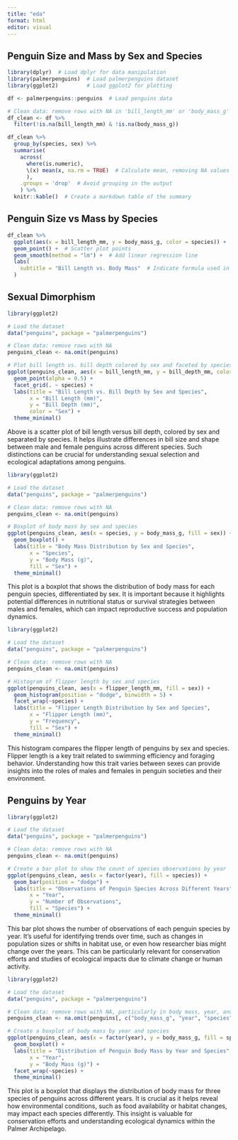 ```yaml
---
title: "eda"
format: html
editor: visual
---
```


## Penguin Size and Mass by Sex and Species

```r
library(dplyr)  # Load dplyr for data manipulation
library(palmerpenguins)  # Load palmerpenguins dataset
library(ggplot2)         # Load ggplot2 for plotting

df <- palmerpenguins::penguins  # Load penguins data
```

```r
# Clean data: remove rows with NA in 'bill_length_mm' or 'body_mass_g'
df_clean <- df %>%
  filter(!is.na(bill_length_mm) & !is.na(body_mass_g))

df_clean %>%
  group_by(species, sex) %>%
  summarise(
    across(
      where(is.numeric), 
      \(x) mean(x, na.rm = TRUE)  # Calculate mean, removing NA values
      ),
    .groups = 'drop'  # Avoid grouping in the output
    ) %>%
  knitr::kable()  # Create a markdown table of the summary
```

## Penguin Size vs Mass by Species

```r
df_clean %>%
  ggplot(aes(x = bill_length_mm, y = body_mass_g, color = species)) +
  geom_point() +  # Scatter plot points
  geom_smooth(method = "lm") +  # Add linear regression line
  labs(
    subtitle = "Bill Length vs. Body Mass"  # Indicate formula used in plot subtitle
  )
```

## Sexual Dimorphism

```r
library(ggplot2)

# Load the dataset
data("penguins", package = "palmerpenguins")

# Clean data: remove rows with NA
penguins_clean <- na.omit(penguins)

# Plot bill length vs. bill depth colored by sex and faceted by species
ggplot(penguins_clean, aes(x = bill_length_mm, y = bill_depth_mm, color = sex)) +
  geom_point(alpha = 0.5) +
  facet_grid(. ~ species) +
  labs(title = "Bill Length vs. Bill Depth by Sex and Species",
       x = "Bill Length (mm)",
       y = "Bill Depth (mm)",
       color = "Sex") +
  theme_minimal()

```

Above is a scatter plot of bill length versus bill depth, colored by sex and separated by species. It helps illustrate differences in bill size and shape between male and female penguins across different species. Such distinctions can be crucial for understanding sexual selection and ecological adaptations among penguins.

```r
library(ggplot2)

# Load the dataset
data("penguins", package = "palmerpenguins")

# Clean data: remove rows with NA
penguins_clean <- na.omit(penguins)

# Boxplot of body mass by sex and species
ggplot(penguins_clean, aes(x = species, y = body_mass_g, fill = sex)) +
  geom_boxplot() +
  labs(title = "Body Mass Distribution by Sex and Species",
       x = "Species",
       y = "Body Mass (g)",
       fill = "Sex") +
  theme_minimal()

```

This plot is a boxplot that shows the distribution of body mass for each penguin species, differentiated by sex. It is important because it highlights potential differences in nutritional status or survival strategies between males and females, which can impact reproductive success and population dynamics.

```r
library(ggplot2)

# Load the dataset
data("penguins", package = "palmerpenguins")

# Clean data: remove rows with NA
penguins_clean <- na.omit(penguins)

# Histogram of flipper length by sex and species
ggplot(penguins_clean, aes(x = flipper_length_mm, fill = sex)) +
  geom_histogram(position = "dodge", binwidth = 5) +
  facet_wrap(~species) +
  labs(title = "Flipper Length Distribution by Sex and Species",
       x = "Flipper Length (mm)",
       y = "Frequency",
       fill = "Sex") +
  theme_minimal()

```

This histogram compares the flipper length of penguins by sex and species. Flipper length is a key trait related to swimming efficiency and foraging behavior. Understanding how this trait varies between sexes can provide insights into the roles of males and females in penguin societies and their environment.

## Penguins by Year

```r
library(ggplot2)

# Load the dataset
data("penguins", package = "palmerpenguins")

# Clean data: remove rows with NA
penguins_clean <- na.omit(penguins)

# Create a bar plot to show the count of species observations by year
ggplot(penguins_clean, aes(x = factor(year), fill = species)) +
  geom_bar(position = "dodge") +
  labs(title = "Observations of Penguin Species Across Different Years",
       x = "Year",
       y = "Number of Observations",
       fill = "Species") +
  theme_minimal()

```

This bar plot shows the number of observations of each penguin species by year. It's useful for identifying trends over time, such as changes in population sizes or shifts in habitat use, or even how researcher bias might change over the years. This can be particularly relevant for conservation efforts and studies of ecological impacts due to climate change or human activity.

```r
library(ggplot2)

# Load the dataset
data("penguins", package = "palmerpenguins")

# Clean data: remove rows with NA, particularly in body mass, year, and species
penguins_clean <- na.omit(penguins[, c("body_mass_g", "year", "species")])

# Create a boxplot of body mass by year and species
ggplot(penguins_clean, aes(x = factor(year), y = body_mass_g, fill = species)) +
  geom_boxplot() +
  labs(title = "Distribution of Penguin Body Mass by Year and Species",
       x = "Year",
       y = "Body Mass (g)") +
  facet_wrap(~species) +
  theme_minimal()


```

This plot is a boxplot that displays the distribution of body mass for three species of penguins across different years. It is crucial as it helps reveal how environmental conditions, such as food availability or habitat changes, may impact each species differently. This insight is valuable for conservation efforts and understanding ecological dynamics within the Palmer Archipelago.
